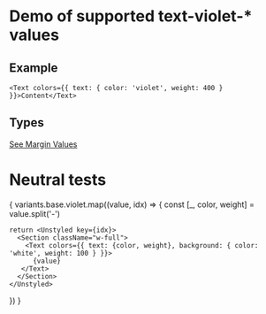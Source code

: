 
# Demo of supported text-violet-* values

## Example
```
<Text colors={{ text: { color: 'violet', weight: 400 } }}>Content</Text>
```
## Types
[See Margin Values](https://github.com/bolanosdev/bennie-ui/blob/main/libraries/types/sizing/width.types.ts)


# Neutral tests
{
  variants.base.violet.map((value, idx) => {
    const [_, color, weight] =  value.split('-')

    return <Unstyled key={idx}>
      <Section className="w-full">
        <Text colors={{ text: {color, weight}, background: { color: 'white', weight: 100 } }}>
          {value}
       </Text> 
      </Section>
    </Unstyled>
  })
}



